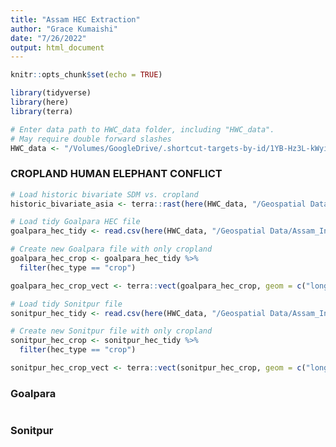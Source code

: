 ```yaml
---
title: "Assam HEC Extraction"
author: "Grace Kumaishi"
date: "7/26/2022"
output: html_document
---
```


```r
knitr::opts_chunk$set(echo = TRUE)

library(tidyverse)
library(here)
library(terra)

# Enter data path to HWC_data folder, including "HWC_data". 
# May require double forward slashes
HWC_data <- "/Volumes/GoogleDrive/.shortcut-targets-by-id/1YB-Hz3L-kWyiZMg2UM89GQkvqXyZUW1H/HWC_data" 
```

### CROPLAND HUMAN ELEPHANT CONFLICT ###

```r
# Load historic bivariate SDM vs. cropland
historic_bivariate_asia <- terra::rast(here(HWC_data, "/Geospatial Data/baseline_bivariate_indomalaya.tif"))

# Load tidy Goalpara HEC file
goalpara_hec_tidy <- read.csv(here(HWC_data, "/Geospatial Data/Assam_India/Goalpara_HEC_tidy.csv"))

# Create new Goalpara file with only cropland
goalpara_hec_crop <- goalpara_hec_tidy %>% 
  filter(hec_type == "crop")

goalpara_hec_crop_vect <- terra::vect(goalpara_hec_crop, geom = c("longitude", "latitude"), crs = 4326)

# Load tidy Sonitpur file
sonitpur_hec_tidy <- read.csv(here(HWC_data, "/Geospatial Data/Assam_India/Sonitpur_HEC_tidy.csv"))

# Create new Sonitpur file with only cropland
sonitpur_hec_crop <- sonitpur_hec_tidy %>% 
  filter(hec_type == "crop")

sonitpur_hec_crop_vect <- terra::vect(sonitpur_hec_crop, geom = c("longitude", "latitude"), crs = 4326)
```

### Goalpara ###

```r

```

### Sonitpur ###

```r

```























